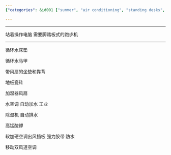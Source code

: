 ```yaml
---
{"categories": &id001 ["summer", "air conditioning", "standing desks", "treadmills", "home appliances", "carpet cushions", "floor tiles"], "category": "Home Appliances", "date": "2023-05-21 03:01:38", "description": "This article discusses various summer cooling solutions such as air conditioning units, standing desks with treadmill features, and other home appliances like carpet cushions with built-in fans, floor tiles, humidifiers, dehumidifiers, potassium permanganate, soft to hard AC vent panels, strong adhesive tape, water-cooled air conditioners, and portable air conditioners with dual air vents.", "tags": *id001, "title": "夏天制冷装置"}

---
```


------

站着操作电脑 需要脚踏板式的跑步机

----

循环水床垫

循环水马甲

带风扇的坐垫和靠背

地板瓷砖

加湿器风扇

水空调 自动加水 工业

除湿机 自动排水

高锰酸钾

软加硬空调出风挡板 强力胶带 防水

移动双风道空调


